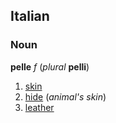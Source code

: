 ==Italian==
===Noun===
'''pelle''' ''f'' (''plural'' '''pelli''')

#[[skin]]
#[[hide]] (''animal's skin'')
#[[leather]]
